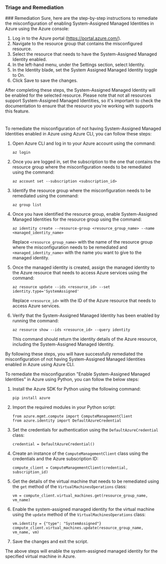 
### Triage and Remediation
<Tabs>
<Tab title='Remediation'>
### Remediation

<AccordionGroup>
<Accordion title='Using Console' defaultOpen='true'>
Sure, here are the step-by-step instructions to remediate the misconfiguration of enabling System-Assigned Managed Identities in Azure using the Azure console:

1. Log in to the Azure portal (https://portal.azure.com/).
2. Navigate to the resource group that contains the misconfigured resource.
3. Select the resource that needs to have the System-Assigned Managed Identity enabled.
4. In the left-hand menu, under the Settings section, select Identity.
5. In the Identity blade, set the System Assigned Managed Identity toggle to On.
6. Click Save to save the changes.

After completing these steps, the System-Assigned Managed Identity will be enabled for the selected resource. Please note that not all resources support System-Assigned Managed Identities, so it's important to check the documentation to ensure that the resource you're working with supports this feature.

#
</Accordion>

<Accordion title='Using CLI'>
To remediate the misconfiguration of not having System-Assigned Managed Identities enabled in Azure using Azure CLI, you can follow these steps:

1. Open Azure CLI and log in to your Azure account using the command: 

   ```
   az login
   ```

2. Once you are logged in, set the subscription to the one that contains the resource group where the misconfiguration needs to be remediated using the command:

   ```
   az account set --subscription <subscription_id>
   ```

3. Identify the resource group where the misconfiguration needs to be remediated using the command:

   ```
   az group list
   ```

4. Once you have identified the resource group, enable System-Assigned Managed Identities for the resource group using the command:

   ```
   az identity create --resource-group <resource_group_name> --name <managed_identity_name>
   ```

   Replace `<resource_group_name>` with the name of the resource group where the misconfiguration needs to be remediated and `<managed_identity_name>` with the name you want to give to the managed identity.

5. Once the managed identity is created, assign the managed identity to the Azure resource that needs to access Azure services using the command:

   ```
   az resource update --ids <resource_id> --set identity.type='SystemAssigned'
   ```

   Replace `<resource_id>` with the ID of the Azure resource that needs to access Azure services.

6. Verify that the System-Assigned Managed Identity has been enabled by running the command:

   ```
   az resource show --ids <resource_id> --query identity
   ```

   This command should return the identity details of the Azure resource, including the System-Assigned Managed Identity.

By following these steps, you will have successfully remediated the misconfiguration of not having System-Assigned Managed Identities enabled in Azure using Azure CLI.
</Accordion>

<Accordion title='Using Python'>
To remediate the misconfiguration "Enable System-Assigned Managed Identities" in Azure using Python, you can follow the below steps:

1. Install the Azure SDK for Python using the following command:

   ```
   pip install azure
   ```

2. Import the required modules in your Python script:

   ```
   from azure.mgmt.compute import ComputeManagementClient
   from azure.identity import DefaultAzureCredential
   ```

3. Set the credentials for authentication using the `DefaultAzureCredential` class:

   ```
   credential = DefaultAzureCredential()
   ```

4. Create an instance of the `ComputeManagementClient` class using the credentials and the Azure subscription ID:

   ```
   compute_client = ComputeManagementClient(credential, subscription_id)
   ```

5. Get the details of the virtual machine that needs to be remediated using the `get` method of the `VirtualMachinesOperations` class:

   ```
   vm = compute_client.virtual_machines.get(resource_group_name, vm_name)
   ```

6. Enable the system-assigned managed identity for the virtual machine using the `update` method of the `VirtualMachinesOperations` class:

   ```
   vm.identity = {"type": "SystemAssigned"}
   compute_client.virtual_machines.update(resource_group_name, vm_name, vm)
   ```

7. Save the changes and exit the script.

The above steps will enable the system-assigned managed identity for the specified virtual machine in Azure.
</Accordion>

</AccordionGroup>
</Tab>
</Tabs>
